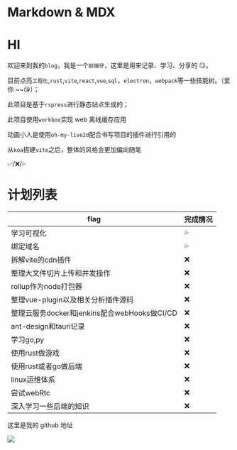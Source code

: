 # Markdown & MDX

# HI

欢迎来到我的`blog`，我是一个`前端仔`，这里是用来记录、学习、分享的 😏。

目前点亮`工程化`,`rust`,`vite`,`react`,`vue`,`sql`，`electron`，`webpack`等一些技能树。（爱你 ~~😘）；

此项目是基于`rspress`进行静态站点生成的；

此项目使用`workbox`实现 web 离线缓存应用

动画小人是使用`oh-my-live2d`配合书写项目的插件进行引用的

从`koa`搭建`vite`之后，整体的风格会更加偏向随笔

✅/❌/💦

# 计划列表 

| flag   | 完成情况       |
| ----  | ---------- |
| 学习可视化   | 💦  |
| 绑定域名   | 💦  |
| 拆解vite的cdn插件   | ❌  |
| 整理大文件切片上传和并发操作     | ❌  |
| rollup作为node打包器     | ❌  |
| 整理vue-plugin以及相关分析插件源码    | ❌  |
| 整理云服务docker和jenkins配合webHooks做CI/CD   | ❌  |
| ant-design和tauri记录    | ❌  |
| 学习go,py   | ❌  |
| 使用rust做游戏   | ❌ |
| 使用rust或者go做后端   | ❌ |
| linux运维体系 | ❌ |
| 尝试webRtc | ❌ |
| 深入学习一些后端的知识 | ❌ |

这里是我的 github 地址

[![](https://img.shields.io/badge/dynamic/json?color=000000&label=GitHub&query=%24.data.totalSubs&suffix=%20followers&url=https%3A%2F%2Fapi.spencerwoo.com%2Fsubstats%2F%3Fsource%3Dgithub%26queryKey%3DManshawar)](https://github.com/Manshawar)
